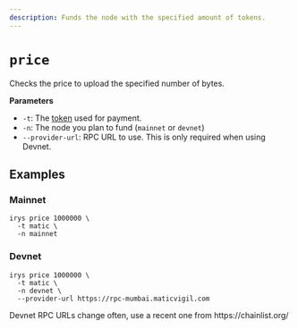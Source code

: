 ```yaml
---
description: Funds the node with the specified amount of tokens.
---
```



# `price`

Checks the price to upload the specified number of bytes.

**Parameters**

<div className="-mt-6" />

- `-t`: The [token](/overview/supported-tokens) used for payment.
- `-n`: The node you plan to fund (`mainnet` or `devnet`)
- `--provider-url`: RPC URL to use. This is only required when using Devnet.

## Examples

### Mainnet

```console
irys price 1000000 \
  -t matic \
  -n mainnet
```

### Devnet

```console
irys price 1000000 \
  -t matic \
  -n devnet \
  --provider-url https://rpc-mumbai.maticvigil.com
```

<Callout type="info" emoji="ℹ️">
	Devnet RPC URLs change often, use a recent one from https://chainlist.org/
</Callout>
